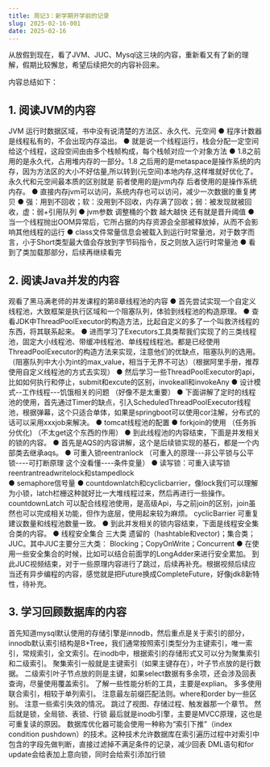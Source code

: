 ```yaml
---
title: 周记3：新学期开学前的记录
slug: 2025-02-16-001
date: 2025-02-16
---
```


从放假到现在，看了JVM、JUC、Mysql这三块的内容，重新看又有了新的理解，假期比较懈怠，希望后续把欠的内容补回来。

内容总结如下：

## 1. 阅读JVM的内容
JVM 运行时数据区域，书中没有说清楚的方法区、永久代、元空间
● 程序计数器是线程私有的，不会出现内存溢出。
● 就是说一个线程运行，栈会分配一定空间给这个线程，这段空间由由多个栈帧构成，每个栈帧对应一个对象方法
● 1.8之前用的是永久代，占用堆内存的一部分。1.8 之后用的是metaspace是操作系统的内存，因为方法区的大小不好估量,所以转到(元空间)本地内存,这样堆就好优化了。永久代和元空间最本质的区别就是 前者使用的是jvm内存 后者使用的是操作系统内存。
● 直接内存jvm可以访问，系统内存也可以访问，减少一次数据的重复拷贝
● 强：用到不回收；软：没用到不回收，内存满了回收；弱：被发现就被回收，虚：弱+引用队列
● jvm参数  调整桶的个数 越大越快    还有就是晋升阈值
● 当一个线程抛出OOM异常后，它所占据的内存资源会全部被释放掉，从而不会影响其他线程的运行
● class文件常量信息会被载入到运行时常量池，对于数字而言，小于Short类型最大值会存放到字节码指令，反之则放入运行时常量池
● 看到了类加载那部分，后续再继续看完

## 2. 阅读Java并发的内容
观看了黑马满老师的并发课程的第8章线程池的内容
● 首先尝试实现一个自定义线程池，大致框架是执行区域和一个阻塞队列，体验到线程池的构造原理。
● 查看JDK中ThreadPoolExecutor的构造方法，比起自定义的多了一个叫救济线程的东西，将其联系起来。
● 进而学习了Executors工具类帮我们实现了的三类线程池，固定大小线程池、带缓冲线程池、单线程线程池。都是已经使用ThreadPoolExecutor的构造方法来实现，注意他们的优缺点，阻塞队列的选用。（阻塞队列中大小为int的max_value，相当于无界不可达）（根据阿里手册，推荐使用自定义线程池的方式去实现）
● 然后学习一些ThreadPoolExecutor的api，比如如何执行和停止，submit和excute的区别，invokeall和invokeAny
● 设计模式--工作线程---饥饿相关的问题 （好像不是太重要）
● 下面讲解了定时的线程池的使用，首先通过Timer的缺点，引入ScheduledThreadPoolExecutor线程池，根据弹幕，这个只适合单体，如果是springboot可以使用cor注解，分布式的话可以采用xxxjob来解决。
● tomcat线程池的配置
● forkjoin的使用   （任务拆分优化)  （不太get这个东西的作用）
● 到此线程池的内容结束，下面是并发相关的锁的内容。
● 首先是AQS的内容讲解，这个是后续锁实现的基石，都是一个内部类去继承aqs。
● 可重入锁reentranlock  （可重入的原理---非公平锁与公平锁----可打断原理 这个没看懂----条件变量）
● 读写锁：可重入读写锁reentrantreadwritelock和stampedlock  
● semaphore信号量
● countdownlatch和cyclicbarrier，像lock我们可以理解为小锁，latch栏栅这种就好比一大堆线程过来，然后再进行一些操作。
countdownLatch 可以配合线程池使用，是高级Api，与之前join的区别，join虽然也可以完成相关功能，但作为底层，使用起来较为麻烦。
cyclicBarrier 可重复  建议数量和线程池数量一致。
● 到此并发相关的锁内容结束，下面是线程安全集合类的内容。
● 线程安全集合 三大类  遗留的（hashtable和vector)；集合类；JUC。其中JUC主要分三大类：  Blocking；CopyOnWrite；Concurrent
● 在使用一些安全集合的时候，比如可以结合前面学的LongAdder来进行安全累加。
到此JUC视频结束，对于一些原理内容进行了跳过，后续再补充。根据视频后续应当还有异步编程的内容，感觉就是把Future换成CompleteFuture，好像jdk8新特性，待补充。

## 3. 学习回顾数据库的内容
首先知道mysql默认使用的存储引擎是innodb，然后重点是关于索引的部分，innodb默认索引结构是B+Tree，我们通常按照索引类型分为主键索引，唯一索引，常规索引，全文索引。在inodb中，根据索引的存储形式又可以分为聚集索引和二级索引。
聚集索引一般就是主键索引（如果主键存在），叶子节点放的是行数据。
二级索引叶子节点放的则是主键，如果select数据有多余项，还会涉及回表查询，尽量使用覆盖索引。
了解一些性能分析的工具，主要是explian。
多多使用联合索引，相较于单列索引。
注意最左前缀匹配法则。where和order by一些区别。
注意一些索引失效的情况。
跳过了视图、存储过程、触发器那一个章节。
然后就是锁，全局锁、表锁、行锁
最后就是inodb引擎，主要是MVCC原理，这也是可重复读的原因。
数据库优化器可能会使用一种称为“索引下推”（index condition pushdown）的技术。这种技术允许数据库在索引遍历过程中对索引中包含的字段先做判断，直接过滤掉不满足条件的记录，减少回表
DML语句和for update会给表加上意向锁，同时会给索引添加行锁